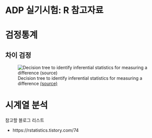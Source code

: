 # ADP 실기시험: R 참고자료



# 검정통계

## 차이 검정

![Decision tree to identify inferential statistics for measuring a difference [(source)](https://www.cjhp-online.ca/index.php/cjhp/article/download/1471/2184?inline=1)](https://www.cjhp-online.ca/index.php/cjhp/article/download/1471/2184/8788)







# 시계열 분석 

참고할 블로그 리스트 

- https://rstatistics.tistory.com/74
